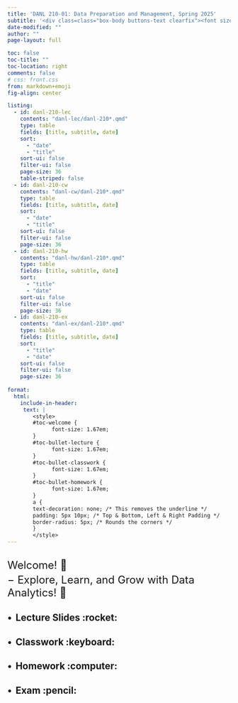 ```yaml
---
title: 'DANL 210-01: Data Preparation and Management, Spring 2025'
subtitle: '<div class=class="box-body buttons-text clearfix"><font size="5"><ul style="list-style-type: none;"><li><b>Instructor: Byeong-Hak Choe</b> &nbsp; <i class="fa fa-chevron-left" aria-hidden="true"></i><a href="mailto:bchoe@geneseo.edu" class="about-link" rel="" target=""><i class="bi bi-envelope"></i><span class="about-link-text"> <b>Email</b></span></a></span></a> | <a href="https://mylearning.suny.edu/d2l/home/1870149" class="about-link" rel="" target="_blank"><i class="bi bi-bootstrap"></i><span class="about-link-text"> <b>Brightspace</b></span></a> <i class="fa fa-chevron-right" aria-hidden="true"></i></li></ul></font></div>'
date-modified: "" 
author: ""
page-layout: full

toc: false
toc-title: ""
toc-location: right
comments: false
# css: front.css
from: markdown+emoji
fig-align: center

listing: 
  - id: danl-210-lec
    contents: "danl-lec/danl-210*.qmd"
    type: table
    fields: [title, subtitle, date]
    sort: 
      - "date"
      - "title"
    sort-ui: false
    filter-ui: false
    page-size: 36
    table-striped: false
  - id: danl-210-cw
    contents: "danl-cw/danl-210*.qmd"
    type: table
    fields: [title, subtitle, date]
    sort: 
      - "date"
      - "title"
    sort-ui: false
    filter-ui: false
    page-size: 36
  - id: danl-210-hw
    contents: "danl-hw/danl-210*.qmd"
    type: table
    fields: [title, subtitle, date]
    sort: 
      - "title"
      - "date"
    sort-ui: false
    filter-ui: false
    page-size: 36
  - id: danl-210-ex
    contents: "danl-ex/danl-210*.qmd"
    type: table
    fields: [title, subtitle, date]
    sort: 
      - "title"
      - "date"
    sort-ui: false
    filter-ui: false
    page-size: 36
    
format: 
  html:
    include-in-header:
     text: |
        <style>
        #toc-welcome {
              font-size: 1.67em;
        }
        #toc-bullet-lecture {
              font-size: 1.67em;
        }
        #toc-bullet-classwork {
              font-size: 1.67em;
        }
        #toc-bullet-homework {
              font-size: 1.67em;
        }
        a {
        text-decoration: none; /* This removes the underline */
        padding: 5px 10px; /* Top & Bottom, Left & Right Padding */
        border-radius: 5px; /* Rounds the corners */
        }
        </style>
---
```





<div style="display:block; margin:30px;"></div>

<font size = "5">Welcome! 👋 </font>

<div style="display:block; margin:-10px;"></div>

<font size = "5">$-$ Explore, Learn, and Grow with Data Analytics! 🌟</font>

<div style="display:block; margin:5px;"></div>







## $\bullet\,$ Lecture Slides :rocket:

:::{#danl-210-lec}
:::



## $\bullet\,$ Classwork  :keyboard:

:::{#danl-210-cw}
:::


## $\bullet\,$ Homework  :computer:

:::{#danl-210-hw}
:::



## $\bullet\,$ Exam  :pencil:

:::{#danl-210-ex}
:::


<style>
/* Apply to .title only when it does NOT also have .listing-title */
.title:not(.listing-title) {
    font-family: Optima, sans-serif;
    font-weight: bold;
    font-size: 2em;  /* adjust as needed */
}
</style>
